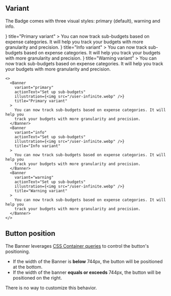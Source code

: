 
## Variant

The Badge comes with three visual styles: primary (default), warning and info.

<Preview className="grid">
  <Banner
    variant="primary"
    actionText="Set up sub-budgets"
    illustration={<img src="/user-infinite.webp" />}
    title="Primary variant"
  >
    You can now track sub-budgets based on expense categories. It will help you
    track your budgets with more granularity and precision.
  </Banner>
  <Banner
    variant="info"
    actionText="Set up sub-budgets"
    illustration={<img src="/user-infinite.webp" />}
    title="Info variant"
  >
    You can now track sub-budgets based on expense categories. It will help you
    track your budgets with more granularity and precision.
  </Banner>
  <Banner
    variant="warning"
    actionText="Set up sub-budgets"
    illustration={<img src="/user-infinite.webp" />}
    title="Warning variant"
  >
    You can now track sub-budgets based on expense categories. It will help you
    track your budgets with more granularity and precision.
  </Banner>
</Preview>

```tsx sandbox
<>
  <Banner
    variant="primary"
    actionText="Set up sub-budgets"
    illustration={<img src="/user-infinite.webp" />}
    title="Primary variant"
  >
    You can now track sub-budgets based on expense categories. It will help you
    track your budgets with more granularity and precision.
  </Banner>
  <Banner
    variant="info"
    actionText="Set up sub-budgets"
    illustration={<img src="/user-infinite.webp" />}
    title="Info variant"
  >
    You can now track sub-budgets based on expense categories. It will help you
    track your budgets with more granularity and precision.
  </Banner>
  <Banner
    variant="warning"
    actionText="Set up sub-budgets"
    illustration={<img src="/user-infinite.webp" />}
    title="Warning variant"
  >
    You can now track sub-budgets based on expense categories. It will help you
    track your budgets with more granularity and precision.
  </Banner>
</>
```

## Button position

The Banner leverages [CSS Container queries](https://developer.mozilla.org/en-US/docs/Web/CSS/CSS_Container_Queries) to control the button's positioning.

- If the width of the Banner is **below** 744px, the button will be positioned at the bottom.
- If the width of the banner **equals or exceeds** 744px, the button will be positioned on the right.

There is no way to customize this behavior.
